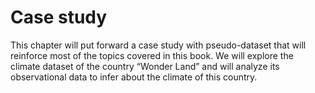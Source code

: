 # Case study
This chapter will put forward a case study with pseudo-dataset that will reinforce most of the topics covered in this book. We will explore the climate dataset of the country "Wonder Land" and will analyze its observational data to infer about the climate of this country. 

